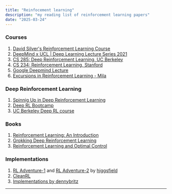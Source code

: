 ---
title: "Reinfocement learning"
description: "my reading list of reinforcement learning papers"
date: "2025-03-24"
---

### Courses

1. [David Silver's Reinforcement Learning Course](https://www.davidsilver.uk/teaching/)
2. [DeepMind x UCL | Deep Learning Lecture Series 2021](https://www.youtube.com/playlist?list=PLqYmG7hTraZDVH599EItlEWsUOsJbAodm)
3. [CS 285: Deep Reinforcement Learning, UC Berkeley](http://rail.eecs.berkeley.edu/deeprlcourse/)
4. [CS 234: Reinforcement Learning, Stanford](http://web.stanford.edu/class/cs234/index.html)
5. [Google Deepmind Lecture](https://www.youtube.com/playlist?list=PLqYmG7hTraZCRwoyGxvQkqVrZgDQi4m-5)
6. [Excursions in Reinforcement Learning - Mila](https://pierrelucbacon.com/teaching/)

### Deep Reinforcement Learning

1. [Spinnig Up in Deep Reinforcement Learning](https://spinningup.openai.com/en/latest/)
2. [Deep RL Bootcamp](https://sites.google.com/view/deep-rl-bootcamp/lectures)
3. [UC Berkeley Deep RL course](https://rail.eecs.berkeley.edu/deeprlcourse/)

### Books 

1. [Reinforcement Learning: An Introduction](http://incompleteideas.net/book/the-book-2nd.html)
2. [Grokking Deep Reinforcement Learning](https://www.manning.com/books/grokking-deep-reinforcement-learning)
3. [Reinforcement Learning and Optimal Control](https://web.mit.edu/dimitrib/www/RLbook.html)

### Implementations

1. [RL Adventure-1](https://github.com/higgsfield/RL-Adventure) and [RL Adventure-2](https://github.com/higgsfield/RL-Adventure) by [higgsfield](https://higgsfield.github.io)
2. [CleanRL](https://docs.cleanrl.dev)
3. [Implementations by dennybritz](https://github.com/dennybritz/reinforcement-learning)

---

